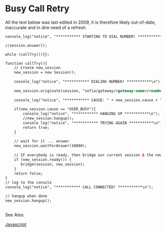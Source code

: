 
# Busy Call Retry 

All the text below was last edited in 2009, it is therefore likely out-of-date, inaccurate and in dire need of a refresh

```xml
console_log("notice", "*********** STARTING TO DIAL NUMBER! ***********\n");

//session.answer();

while (callTry()){};

function callTry(){
	// Create new_session 
	new_session = new Session();
	
	console_log("notice", "*********** DIALING NUMBER! ***********\n");
	
	new_session.originate(session, "sofia/gateway/<gateway-name>/<number>");
	
	console_log("notice", "*********** CAUSE: " + new_session.cause + " ***********\n"); 
	
	if(new_session.cause == "USER_BUSY"){
		console_log("notice", "*********** HANGING UP ***********\n"); 
		//new_session.hangup();
		console_log("notice", "*********** TRYING AGAIN ***********\n"); 
		return true;
	}
	
	// wait for it ... answer
	new_session.waitForAnswer(10000);
	
	// IF everybody is ready, then bridge our current session & the new_session
	if (new_session.ready()) {
	   bridge(session, new_session);
	}
	return false;
}
// log to the console
console_log("notice", "*********** CALL CONNECTED! ***********\n");

// hangup when done
new_session.hangup();
```

 ##   
See Also: 

[Javascript](../Client-and-Developer-Interfaces/JavaScript/index.mdx#api)


